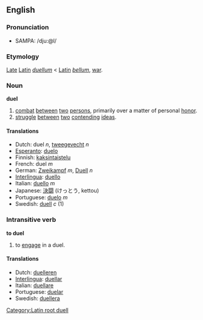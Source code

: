 ==English==
===Pronunciation===
*SAMPA: /dju:@l/

===Etymology===

[[Late]] [[Latin]] ''[[duellum]]'' < [[Latin]] ''[[bellum]]'', [[war]].

===Noun===
'''duel'''

# [[combat]] [[between]] [[two]] [[person|persons]], primarily over a matter of personal [[honor]].
# [[struggle]] [[between]] [[two]] [[contend|contending]] [[idea|ideas]].

====Translations====
*Dutch: duel ''n'', [[tweegevecht]] ''n''
*[[Esperanto]]: [[duelo]]
*Finnish: [[kaksintaistelu]]
*French: duel ''m''
*German: [[Zweikampf]] ''m'', [[Duell]] ''n''
*[[Interlingua]]: [[duello]]
*Italian: [[duello]] ''m''
*Japanese: [[決闘]] (けっとう, kettou)
*Portuguese: [[duelo]] ''m''
*Swedish: [[duell]] ''c'' (1)

===Intransitive verb===
'''to duel'''

#to [[engage]] in a duel.

====Translations====
*Dutch: [[duelleren]]
*[[Interlingua]]: [[duellar]]
*Italian: [[duellare]]
*Portuguese: [[duelar]]
*Swedish: [[duellera]]

[[Category:Latin root duell]]